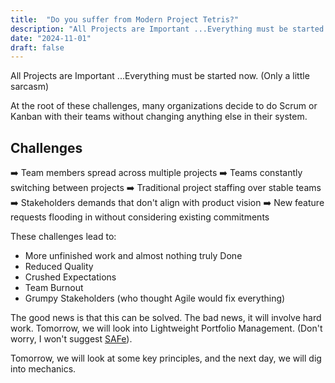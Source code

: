 ```yaml
---
title:  "Do you suffer from Modern Project Tetris?"
description: "All Projects are Important ...Everything must be started now. (Only a little sarcasm)"
date: "2024-11-01"
draft: false
---
```

All Projects are Important ...Everything must be started now. (Only a little sarcasm)

At the root of these challenges, many organizations decide to do Scrum or Kanban with their teams without changing anything else in their system. 
## Challenges
➡️ Team members spread across multiple projects 
➡️ Teams constantly switching between projects 
➡️ Traditional project staffing over stable teams 
➡️ Stakeholders demands that don't align with product vision
➡️ New feature requests flooding in without considering existing commitments

These challenges lead to:
- More unfinished work and almost nothing truly Done
- Reduced Quality
- Crushed Expectations
- Team Burnout
- Grumpy Stakeholders (who thought Agile would fix everything)

The good news is that this can be solved. The bad news, it will involve hard work. Tomorrow, we will look into Lightweight Portfolio Management. (Don't worry, I won't suggest [SAFe](https://agilepainrelief.com/glossary/safe-scaled-agile-framework)).

Tomorrow, we will look at some key principles, and the next day, we will dig into mechanics.